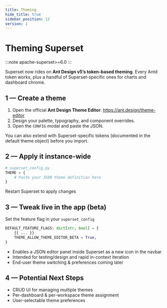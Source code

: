 ```yaml
---
title: Theming
hide_title: true
sidebar_position: 12
version: 1
---
```

# Theming Superset

:::note
apache-superset>=6.0
:::

Superset now rides on **Ant Design v5’s token-based theming**.
Every Antd token works, plus a handful of Superset-specific ones for charts and dashboard chrome.

## 1 — Create a theme

1. Open the official **Ant Design Theme Editor**: <https://ant.design/theme-editor>
2. Design your palette, typography, and component overrides.
3. Open the `CONFIG` modal and paste the JSON.

You can also extend with Superset-specific tokens (documented in the default theme object) before you import.

## 2 — Apply it instance-wide

```python
# superset_config.py
THEME = {
    # Paste your JSON theme definition here
}
```

Restart Superset to apply changes

## 3 — Tweak live in the app (beta)

Set the feature flag in your `superset_config`
```python
DEFAULT_FEATURE_FLAGS: dict[str, bool] = {
    {{ ... }}
    THEME_ALLOW_THEME_EDITOR_BETA = True,
}
```

- Enables a JSON editor panel inside Superset as a new icon in the navbar
- Intended for testing/design and rapid in-context iteration
- End-user theme switching & preferences coming later

## 4 — Potential Next Steps

- CRUD UI for managing multiple themes
- Per-dashboard & per-workspace theme assignment
- User-selectable theme preferences
